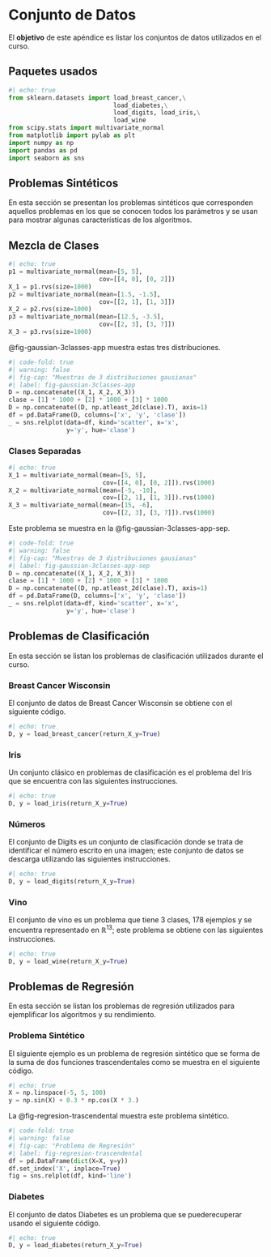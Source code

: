 # Conjunto de Datos

El **objetivo** de este apéndice es listar los conjuntos de datos utilizados en el curso.  

## Paquetes usados {.unnumbered}

```python
#| echo: true
from sklearn.datasets import load_breast_cancer,\
                             load_diabetes,\
                             load_digits, load_iris,\
                             load_wine
from scipy.stats import multivariate_normal
from matplotlib import pylab as plt
import numpy as np
import pandas as pd
import seaborn as sns
```

## Problemas Sintéticos

En esta sección se presentan los problemas sintéticos que corresponden aquellos problemas en los que se conocen todos los parámetros y se usan para mostrar algunas características de los algoritmos.

## Mezcla de Clases

```python
#| echo: true
p1 = multivariate_normal(mean=[5, 5],
                         cov=[[4, 0], [0, 2]])
X_1 = p1.rvs(size=1000)
p2 = multivariate_normal(mean=[1.5, -1.5],
                         cov=[[2, 1], [1, 3]])
X_2 = p2.rvs(size=1000)
p3 = multivariate_normal(mean=[12.5, -3.5],
                         cov=[[2, 3], [3, 7]])
X_3 = p3.rvs(size=1000)
```

@fig-gaussian-3classes-app muestra estas tres distribuciones. 

```python
#| code-fold: true
#| warning: false
#| fig-cap: "Muestras de 3 distribuciones gausianas"
#| label: fig-gaussian-3classes-app 
D = np.concatenate((X_1, X_2, X_3))
clase = [1] * 1000 + [2] * 1000 + [3] * 1000
D = np.concatenate((D, np.atleast_2d(clase).T), axis=1)
df = pd.DataFrame(D, columns=['x', 'y', 'clase'])
_ = sns.relplot(data=df, kind='scatter', x='x',
                y='y', hue='clase')
```               


### Clases Separadas

```python
#| echo: true
X_1 = multivariate_normal(mean=[5, 5],
                          cov=[[4, 0], [0, 2]]).rvs(1000)
X_2 = multivariate_normal(mean=[-5, -10],
                          cov=[[2, 1], [1, 3]]).rvs(1000)
X_3 = multivariate_normal(mean=[15, -6],
                          cov=[[2, 3], [3, 7]]).rvs(1000)
```

Este problema se muestra en la @fig-gaussian-3classes-app-sep. 

```python
#| code-fold: true
#| warning: false
#| fig-cap: "Muestras de 3 distribuciones gausianas"
#| label: fig-gaussian-3classes-app-sep
D = np.concatenate((X_1, X_2, X_3))
clase = [1] * 1000 + [2] * 1000 + [3] * 1000
D = np.concatenate((D, np.atleast_2d(clase).T), axis=1)
df = pd.DataFrame(D, columns=['x', 'y', 'clase'])
_ = sns.relplot(data=df, kind='scatter', x='x',
                y='y', hue='clase')
```   


## Problemas de Clasificación

En esta sección se listan los problemas de clasificación utilizados durante el curso. 

### Breast Cancer Wisconsin

El conjunto de datos de Breast Cancer Wisconsin se obtiene con el siguiente código. 

```python
#| echo: true
D, y = load_breast_cancer(return_X_y=True)
```

### Iris

Un conjunto clásico en problemas de clasificación es el problema del Iris que se encuentra con las siguientes instrucciones.

```python
#| echo: true
D, y = load_iris(return_X_y=True)
```

### Números

El conjunto de Digits es un conjunto de clasificación donde se trata de identificar el número escrito en una imagen; este conjunto de datos se descarga utilizando las siguientes instrucciones. 

```python
#| echo: true
D, y = load_digits(return_X_y=True)
```

### Vino

El conjunto de vino es un problema que tiene 3 clases, 178 ejemplos y se encuentra representado en $\mathbb R^{13};$ este problema se obtiene con las siguientes instrucciones. 

```python
#| echo: true
D, y = load_wine(return_X_y=True)
```

## Problemas de Regresión

En esta sección se listan los problemas de regresión utilizados para ejemplificar los algoritmos y su rendimiento. 

### Problema Sintético

El siguiente ejemplo es un problema de regresión sintético que se forma de la suma de dos funciones trascendentales como se muestra en el siguiente código. 

```python
#| echo: true
X = np.linspace(-5, 5, 100)
y = np.sin(X) + 0.3 * np.cos(X * 3.)
```

La @fig-regresion-trascendental muestra este problema sintético.


```python
#| code-fold: true
#| warning: false
#| fig-cap: "Problema de Regresión"
#| label: fig-regresion-trascendental
df = pd.DataFrame(dict(X=X, y=y))
df.set_index('X', inplace=True)
fig = sns.relplot(df, kind='line')
```

### Diabetes

El conjunto de datos Diabetes es un problema que se puederecuperar usando el siguiente código. 

```python
#| echo: true
D, y = load_diabetes(return_X_y=True)
```
